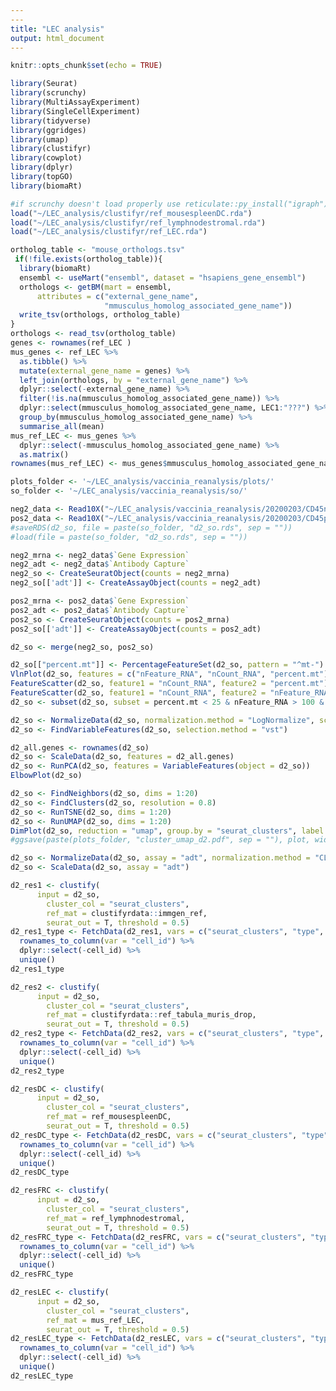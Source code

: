 ```yaml
---
---
title: "LEC analysis"
output: html_document
---
```


```r
knitr::opts_chunk$set(echo = TRUE)
```

```r
library(Seurat)
library(scrunchy)
library(MultiAssayExperiment)
library(SingleCellExperiment)
library(tidyverse)
library(ggridges)
library(umap)
library(clustifyr)
library(cowplot)
library(dplyr)
library(topGO)
library(biomaRt)

#if scrunchy doesn't load properly use reticulate::py_install("igraph") and reticulate::py_install("leidenalg")
load("~/LEC_analysis/clustifyr/ref_mousespleenDC.rda")
load("~/LEC_analysis/clustifyr/ref_lymphnodestromal.rda")
load("~/LEC_analysis/clustifyr/ref_LEC.rda")

ortholog_table <- "mouse_orthologs.tsv"
 if(!file.exists(ortholog_table)){
  library(biomaRt)
  ensembl <- useMart("ensembl", dataset = "hsapiens_gene_ensembl")
  orthologs <- getBM(mart = ensembl,
      attributes = c("external_gene_name",
                     "mmusculus_homolog_associated_gene_name"))
  write_tsv(orthologs, ortholog_table)
}
orthologs <- read_tsv(ortholog_table)
genes <- rownames(ref_LEC )
mus_genes <- ref_LEC %>% 
  as.tibble() %>%
  mutate(external_gene_name = genes) %>%
  left_join(orthologs, by = "external_gene_name") %>%
  dplyr::select(-external_gene_name) %>%
  filter(!is.na(mmusculus_homolog_associated_gene_name)) %>%
  dplyr::select(mmusculus_homolog_associated_gene_name, LEC1:"???") %>%
  group_by(mmusculus_homolog_associated_gene_name) %>%
  summarise_all(mean)
mus_ref_LEC <- mus_genes %>%
  dplyr::select(-mmusculus_homolog_associated_gene_name) %>%
  as.matrix()
rownames(mus_ref_LEC) <- mus_genes$mmusculus_homolog_associated_gene_name

plots_folder <- '~/LEC_analysis/vaccinia_reanalysis/plots/'
so_folder <- '~/LEC_analysis/vaccinia_reanalysis/so/'
```

```r
neg2_data <- Read10X("~/LEC_analysis/vaccinia_reanalysis/20200203/CD45neg_d2/filtered_feature_bc_matrix/")
pos2_data <- Read10X("~/LEC_analysis/vaccinia_reanalysis/20200203/CD45pos_d2/filtered_feature_bc_matrix/")
#saveRDS(d2_so, file = paste(so_folder, "d2_so.rds", sep = ""))
#load(file = paste(so_folder, "d2_so.rds", sep = ""))

neg2_mrna <- neg2_data$`Gene Expression`
neg2_adt <- neg2_data$`Antibody Capture`
neg2_so <- CreateSeuratObject(counts = neg2_mrna)
neg2_so[['adt']] <- CreateAssayObject(counts = neg2_adt)

pos2_mrna <- pos2_data$`Gene Expression`
pos2_adt <- pos2_data$`Antibody Capture`
pos2_so <- CreateSeuratObject(counts = pos2_mrna)
pos2_so[['adt']] <- CreateAssayObject(counts = pos2_adt)

d2_so <- merge(neg2_so, pos2_so)

d2_so[["percent.mt"]] <- PercentageFeatureSet(d2_so, pattern = "^mt-")
VlnPlot(d2_so, features = c("nFeature_RNA", "nCount_RNA", "percent.mt"), ncol = 3)
FeatureScatter(d2_so, feature1 = "nCount_RNA", feature2 = "percent.mt")
FeatureScatter(d2_so, feature1 = "nCount_RNA", feature2 = "nFeature_RNA")
d2_so <- subset(d2_so, subset = percent.mt < 25 & nFeature_RNA > 100 & nFeature_RNA < 5000)

d2_so <- NormalizeData(d2_so, normalization.method = "LogNormalize", scale.factor = 10000)
d2_so <- FindVariableFeatures(d2_so, selection.method = "vst")

d2_all.genes <- rownames(d2_so)
d2_so <- ScaleData(d2_so, features = d2_all.genes)
d2_so <- RunPCA(d2_so, features = VariableFeatures(object = d2_so))
ElbowPlot(d2_so)

d2_so <- FindNeighbors(d2_so, dims = 1:20)
d2_so <- FindClusters(d2_so, resolution = 0.8)
d2_so <- RunTSNE(d2_so, dims = 1:20)
d2_so <- RunUMAP(d2_so, dims = 1:20)
DimPlot(d2_so, reduction = "umap", group.by = "seurat_clusters", label = T)
#ggsave(paste(plots_folder, "cluster_umap_d2.pdf", sep = ""), plot, width = 6, height = 4, units = c("in"), useDingbats = F)

d2_so <- NormalizeData(d2_so, assay = "adt", normalization.method = "CLR")
d2_so <- ScaleData(d2_so, assay = "adt")

d2_res1 <- clustify(
      input = d2_so,
        cluster_col = "seurat_clusters",
        ref_mat = clustifyrdata::immgen_ref,
        seurat_out = T, threshold = 0.5)
d2_res1_type <- FetchData(d2_res1, vars = c("seurat_clusters", "type", "r")) %>%
  rownames_to_column(var = "cell_id") %>%
  dplyr::select(-cell_id) %>%
  unique()
d2_res1_type

d2_res2 <- clustify(
      input = d2_so,
        cluster_col = "seurat_clusters",
        ref_mat = clustifyrdata::ref_tabula_muris_drop,
        seurat_out = T, threshold = 0.5)
d2_res2_type <- FetchData(d2_res2, vars = c("seurat_clusters", "type", "r")) %>%
  rownames_to_column(var = "cell_id") %>%
  dplyr::select(-cell_id) %>%
  unique()
d2_res2_type

d2_resDC <- clustify(
      input = d2_so,
        cluster_col = "seurat_clusters",
        ref_mat = ref_mousespleenDC,
        seurat_out = T, threshold = 0.5)
d2_resDC_type <- FetchData(d2_resDC, vars = c("seurat_clusters", "type", "r")) %>%
  rownames_to_column(var = "cell_id") %>%
  dplyr::select(-cell_id) %>%
  unique()
d2_resDC_type

d2_resFRC <- clustify(
      input = d2_so,
        cluster_col = "seurat_clusters",
        ref_mat = ref_lymphnodestromal,
        seurat_out = T, threshold = 0.5)
d2_resFRC_type <- FetchData(d2_resFRC, vars = c("seurat_clusters", "type", "r")) %>%
  rownames_to_column(var = "cell_id") %>%
  dplyr::select(-cell_id) %>%
  unique()
d2_resFRC_type

d2_resLEC <- clustify(
      input = d2_so,
        cluster_col = "seurat_clusters",
        ref_mat = mus_ref_LEC,
        seurat_out = T, threshold = 0.5)
d2_resLEC_type <- FetchData(d2_resLEC, vars = c("seurat_clusters", "type", "r")) %>%
  rownames_to_column(var = "cell_id") %>%
  dplyr::select(-cell_id) %>%
  unique()
d2_resLEC_type
```
